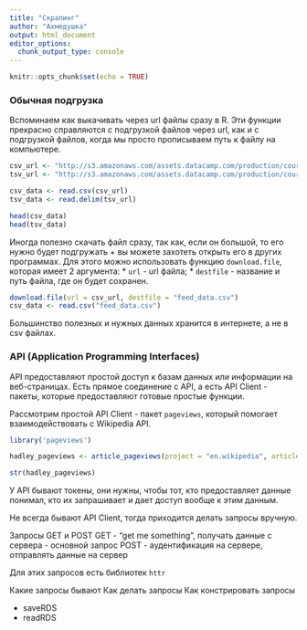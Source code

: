 ```yaml
---
title: "Скрапинг"
author: "Ахмедушка"
output: html_document
editor_options: 
  chunk_output_type: console
---
```


```r
knitr::opts_chunk$set(echo = TRUE)
```

### Обычная подгрузка 

Вспоминаем как выкачивать через url файлы сразу в R. Эти функции прекрасно справляются с подгрузкой файлов через url, как и с подгрузкой файлов, когда мы просто прописываем путь к файлу на компьютере.

```r
csv_url <- "http://s3.amazonaws.com/assets.datacamp.com/production/course_1561/datasets/chickwts.csv"
tsv_url <- "http://s3.amazonaws.com/assets.datacamp.com/production/course_3026/datasets/tsv_data.tsv"

csv_data <- read.csv(csv_url)
tsv_data <- read.delim(tsv_url)

head(csv_data)
head(tsv_data)
```

Иногда полезно скачать файл сразу, так как, если он большой, то его нужно будет подгружать + вы можете захотеть открыть его в других программах. Для этого можно использовать функцию `download.file`, которая имеет 2 аргумента:
* `url` - url файла;
* `destfile` - название и путь файла, где он будет сохранен.

```r
download.file(url = csv_url, destfile = "feed_data.csv")
csv_data <- read.csv("feed_data.csv")
```


Большинство полезных и нужных данных хранится в интернете, а не в csv файлах.

### API (Application Programming Interfaces)

API предоставляют простой доступ к базам данных или информации на веб-страницах. Есть прямое соединение с API, а есть API Client - пакеты, которые предоставляют готовые простые функции.

Рассмотрим простой API Client - пакет `pageviews`, который помогает взаимодействовать с Wikipedia API. 

```r
library('pageviews') 

hadley_pageviews <- article_pageviews(project = "en.wikipedia", article = "Hadley Wickham")

str(hadley_pageviews)
```

У API бывают токены, они нужны, чтобы тот, кто предоставляет данные понимал, кто их запрашивает и дает доступ вообще к этим данным.

Не всегда бывают API Client, тогда приходится делать запросы вручную. 

Запросы GET и POST
GET - "get me something", получать данные с сервера - основной запрос
POST - аудентификация на сервере, отправлять данные на сервер

Для этих запросов есть библиотек `httr`


Какие запросы бывают
Как делать запросы
Как констрировать запросы

- saveRDS
- readRDS